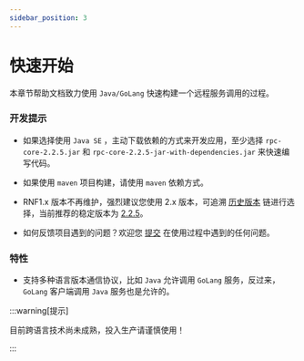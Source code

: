 ```yaml
---
sidebar_position: 3
---
```


# 快速开始


本章节帮助文档致力使用 `Java/GoLang` 快速构建一个远程服务调用的过程。

### 开发提示

- 如果选择使用 `Java SE` ，主动下载依赖的方式来开发应用，至少选择 `rpc-core-2.2.5.jar` 和 `rpc-core-2.2.5-jar-with-dependencies.jar` 来快速编写代码。

- 如果使用 `maven` 项目构建，请使用 `maven` 依赖方式。

- RNF1.x 版本不再维护，强烈建议您使用 2.x 版本，可追溯 [历史版本](https://github.com/fyupeng/rpc-netty-framework/blob/main/document/README.zh.md#14-版本追踪) 链进行选择，当前推荐的稳定版本为 [2.2.5](https://search.maven.org/artifact/cn.fyupeng/rpc-netty-framework/2.2.5/pom)。

- 如何反馈项目遇到的问题？欢迎您 [提交](https://github.com/fyupeng/rpc-netty-framework/issues) 在使用过程中遇到的任何问题。

### 特性

- 支持多种语言版本通信协议，比如 `Java` 允许调用 `GoLang` 服务，反过来，`GoLang` 客户端调用 `Java` 服务也是允许的。 

:::warning[提示]

目前跨语言技术尚未成熟，投入生产请谨慎使用！

:::


